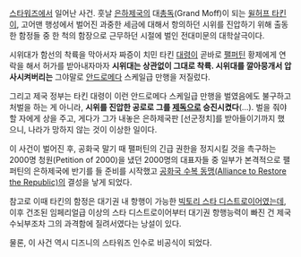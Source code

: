 [[스타워즈]]에서 일어난 사건. 훗날 [[은하제국]]의 대[[총독]](Grand Moff)이 되는 [[윌허프 타킨]]이, 고어맨 행성에서 벌어진 과중한 세금에 대해서 항의하던 시위를 진압하기 위해 출동한 함정들 중 한 척의 함장으로 근무하던 시절에 벌인 전대미문의 대학살극이다.

시위대가 함선의 착륙을 막아서자 짜증이 치민 타킨 [[대령]]이 곧바로 [[팰퍼틴]] 황제에게 연락을 해서 허가를 받아내자마자 '''시위대는 상관없이 그대로 착륙. 시위대를 깔아뭉개서 압사시켜버리는''' 그야말로 [[안드로메다]] 스케일급 만행을 저질렀다.

그리고 제국 정부는 타킨 대령이 이런 안드로메다 스케일급 만행을 벌였음에도 불구하고 처벌을 하는 게 아니라, '''시위를 진압한 공로로 그를 [[제독]]으로 승진시켰다'''(...). 벌을 줘야 할 자에게 상을 주고, 게다가 그가 내놓은 은하제국판 [선군정치]를 받아들이기까지 했으니, 나라가 망하지 않는 것이 이상한 일이다. 

이 사건이 벌어진 후, 공화국 말기 때 팰퍼틴의 긴급 권한을 정지시킬 것을 촉구하는 2000명 청원(Petition of 2000)을 냈던 2000명의 대표자들 중 일부가 본격적으로 팰퍼틴의 은하제국에 반기를 들 준비를 시작했고 [[저항 연합|공화국 수복 동맹(Alliance to Restore the Republic)]]의 결성을 낳게 되었다.

참고로 이때 타킨의 함정은 대기권 내 항행이 가능한 [[빅토리 스타 디스트로이어]]였는데, 이후 건조된 임페리얼급 이상의 스타 디스트로이어부터 대기권 항행능력이 빠진 건 제국 수뇌부조차 그의 과격함에 질려서였다는 낭설이 있다.

물론, 이 사건 역시 디즈니의 스타워즈 인수로 비공식이 되었다.
